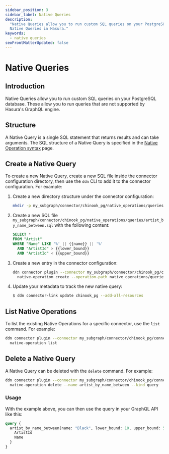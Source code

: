 ```yaml
---
sidebar_position: 3
sidebar_label: Native Queries
description:
  "Native Queries allow you to run custom SQL queries on your PostgreSQL database. This page explains how to configure
  Native Queries in Hasura."
keywords:
  - native queries
seoFrontMatterUpdated: false
---
```


# Native Queries

## Introduction

Native Queries allow you to run custom SQL queries on your PostgreSQL database. These allow you to run queries that are
not supported by Hasura's GraphQL engine.

## Structure

A Native Query is a single SQL statement that returns results and can take arguments. The SQL structure of a Native
Query is specified in the [Native Operation syntax](/reference/connectors/postgresql/native-operations/syntax.mdx) page.

## Create a Native Query

To create a new Native Query, create a new SQL file inside the connector configuration directory, then use the `ddn` CLI
to add it to the connector configuration. For example:

1. Create a new directory structure under the connector configuration:

   ```sh
   mkdir -p my_subgraph/connector/chinook_pg/native_operations/queries/
   ```

2. Create a new SQL file `my_subgraph/connector/chinook_pg/native_operations/queries/artist_by_name_between.sql` with
   the following content:

   ```sql
   SELECT *
   FROM "Artist"
   WHERE "Name" LIKE '%' || {{name}} || '%'
     AND "ArtistId" > {{lower_bound}}
     AND "ArtistId" < {{upper_bound}}
   ```

3. Create a new entry in the connector configuration:

   ```sh
   ddn connector plugin --connector my_subgraph/connector/chinook_pg/connector.yaml -- \
     native-operation create --operation-path native_operations/queries/artist_by_name_between.sql --kind query
   ```

4. Update your metadata to track the new native query:

   ```sh
   $ ddn connector-link update chinook_pg --add-all-resources
   ```

## List Native Operations

To list the existing Native Operations for a specific connector, use the `list` command. For example:

```sh
ddn connector plugin --connector my_subgraph/connector/chinook_pg/connector.yaml -- \
  native-operation list
```

## Delete a Native Query

A Native Query can be deleted with the `delete` command. For example:

```sh
ddn connector plugin --connector my_subgraph/connector/chinook_pg/connector.yaml -- \
  native-operation delete --name artist_by_name_between --kind query
```

### Usage

With the example above, you can then use the query in your GraphQL API like this:

```graphql
query {
  artist_by_name_between(name: "Black", lower_bound: 10, upper_bound: 50) {
    ArtistId
    Name
  }
}
```
